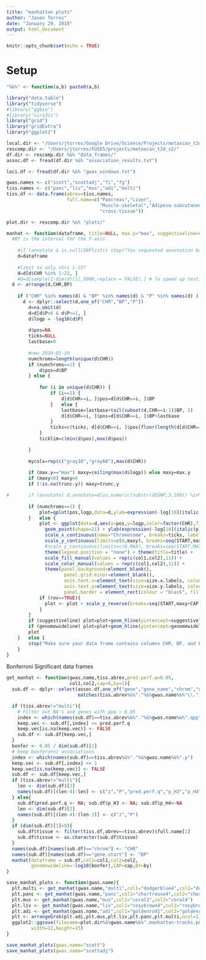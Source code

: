 ```yaml
---
title: "manhattan plots"
author: "Jason Torres"
date: "January 29, 2018"
output: html_document
---
```


```r
knitr::opts_chunk$set(echo = TRUE)
```

# Setup 

```r

"%&%" <- function(a,b) paste0(a,b)

library("data.table")
library("tidyverse")
#library("ggbio")
#library("viridis")
library("grid")
library("gridExtra")
library("ggplot2")

local.dir <- "/Users/jtorres/Google Drive/Science/Projects/metaxcan_t2d_v2/"
rescomp.dir <- "/Users/jtorres/FUSE5/projects/metaxcan_t2d_v2/"
df.dir <- rescomp.dir %&% "data_frames/"
assoc.df <- fread(df.dir %&% "association_results.txt")

loci.df <- fread(df.dir %&% "gwas_windows.txt")

gwas.names <- c("scott","scottadj","fi","fg")
tiss.names <- c("panc","liv","mus","adi","multi")
tiss.df <- data.frame(abrev=tiss.names,
                      full.name=c("Pancreas","Liver",
                                  "Muscle-skeletal","Adipose-subcutaneous",
                                  "cross-tissue"))

plot.dir <- rescomp.dir %&% "plots/"

```




```r

manhat <- function(dataframe, title=NULL, max.y="max", suggestiveline=0, genomewideline=-log10(5e-8), size.x.labels=9, size.y.labels=10, annotate=F, SNPlist=NULL, rev=FALSE,col1,col2,trunc.y=NA,START=1,CAP=0,BY=1) {
  #BY is the interval for the Y-axis 
  
	#if (annotate & is.null(SNPlist)) stop("You requested annotation but provided no SNPlist!")
	d=dataframe
	
	#limit to only chrs 1-23?
	d=d[d$CHR %in% 1:23, ]
	#d=d[sample(1:dim(d)[1],5000,replace = FALSE),] # To speed up testing ONLY !!! 
  d <- arrange(d,CHR,BP) 
	
	if ("CHR" %in% names(d) & "BP" %in% names(d) & "P" %in% names(d) ) {
	  d <- dplyr::select(d,one_of("CHR","BP","P"))
		d=na.omit(d)
		d=d[d$P>0 & d$P<=1, ]
		d$logp = -log10(d$P)
		
		d$pos=NA
		ticks=NULL
		lastbase=0
		
		#new 2010-05-10
		numchroms=length(unique(d$CHR))
		if (numchroms==1) {
			d$pos=d$BP
		} else {
		
			for (i in unique(d$CHR)) {
				if (i==1) {
					d[d$CHR==i, ]$pos=d[d$CHR==i, ]$BP
				}	else {
					lastbase=lastbase+tail(subset(d,CHR==i-1)$BP, 1)
					d[d$CHR==i, ]$pos=d[d$CHR==i, ]$BP+lastbase
				}
				ticks=c(ticks, d[d$CHR==i, ]$pos[floor(length(d[d$CHR==i, ]$pos)/2)+1])
			}
			ticklim=c(min(d$pos),max(d$pos))

		}
		
		mycols=rep(c("gray10","gray60"),max(d$CHR))
		
		if (max.y=="max") maxy=ceiling(max(d$logp)) else maxy=max.y
		if (maxy<8) maxy=8
		if (!is.na(trunc.y)) maxy=trunc.y

#		if (annotate) d.annotate=d[as.numeric(substr(d$SNP,3,100)) %in% SNPlist, ]
		
		if (numchroms==1) {
			plot=qplot(pos,logp,data=d,ylab=expression(-log[10](italic(p))), xlab=paste("Chromosome",unique(d$CHR),"position"))
		}	else {
			plot <- ggplot(data=d,aes(x=pos,y=logp,color=factor(CHR),fill=factor(CHR))) + 
			  geom_point(shape=21) + ylab(expression(-log[10](italic(p)))) + 
			  scale_x_continuous(name="Chromosome", breaks=ticks, labels=(unique(d$CHR))) + 
			  scale_y_continuous(limits=c(0,maxy), breaks=seq(START,maxy+CAP,by=BY), labels=seq(START,maxy+CAP,by=BY)) +
			  #scale_y_continuous(limits=c(0,MAX), breaks=seq(START,MAX,by=BY), labels=seq(START,MAX,by=BY)) +
			  theme(legend.position = "none") + theme(title=title) +
			  scale_fill_manual(values = rep(c(col1,col2),11)) + 
			  scale_color_manual(values = rep(c(col1,col2),11)) + 
			  theme(panel.background=element_blank(), 
			         panel.grid.minor=element_blank(),
			         axis.text.x=element_text(size=size.x.labels, colour="black"), 
			         axis.text.y=element_text(size=size.y.labels, colour="black"),
			         panel.border = element_rect(colour = "black", fill=NA, size=2))
			if (rev==TRUE){
			  plot <- plot + scale_y_reverse(breaks=seq(START,maxy+CAP,by=BY),labels=seq(START,maxy+CAP,by=BY),limits=c(maxy,0)) 
			}
		}
		if (suggestiveline) plot=plot+geom_hline(yintercept=suggestiveline,colour="gray", alpha=I(1/3))
		if (genomewideline) plot=plot+geom_hline(yintercept=genomewideline,colour="red")
		plot
	}	else {
		stop("Make sure your data frame contains columns CHR, BP, and P")
	}
}


```





Bonferroni Significant data frames 

```r

get_manhat <- function(gwas.name,tiss.abrev,pred.perf.q=0.05,
                       col1,col2,cap=0,by=1){
  sub.df <- dplyr::select(assoc.df,one_of("gene","gene_name","chrom","gene.start","gene.end"),
                          matches(tiss.abrev%&%"."%&%gwas.name%&%"\\.")) %>% as.data.frame(.)

  if (tiss.abrev!="multi"){
    # Filter out NA's and genes with ppq > 0.05
    index <- which(names(sub.df)==tiss.abrev%&%"."%&%gwas.name%&%".qpp") 
    keep.vec <- sub.df[,index] <= pred.perf.q
    keep.vec[is.na(keep.vec)] <- FALSE
    sub.df <- sub.df[keep.vec,]    
  }
  bonfer <- 0.05 / dim(sub.df)[1]
  # keep bonferonni associations 
  index <- which(names(sub.df)==tiss.abrev%&%"."%&%gwas.name%&%".p") 
  keep.vec <- sub.df[,index] <= 1
  keep.vec[is.na(keep.vec)] <- FALSE
  sub.df <- sub.df[keep.vec,]
  if (tiss.abrev!="multi"){
    len <- dim(sub.df)[2]
    names(sub.df)[(len-4):len] <- c("z","P","pred.perf.q","p_H3","p_H4")
  } else{
    sub.df$pred.perf.q <- NA; sub.df$p_H3 <- NA; sub.df$p_H4<-NA
    len <- dim(sub.df)[2]
    names(sub.df)[(len-4):(len-3)] <- c("z","P")
  }
  if (dim(sub.df)[1]>0){
    sub.df$tissue <- filter(tiss.df,abrev==tiss.abrev)$full.name[1]
    sub.df$tissue <- as.character(sub.df$tissue)    
  }
  names(sub.df)[names(sub.df)=="chrom"] <- "CHR"
  names(sub.df)[names(sub.df)=="gene.start"] <- "BP"
  manhat(dataframe = sub.df,col1=col1,col2=col2,
         genomewideline=-log10(bonfer),CAP=cap,BY=by)
}

save_manhat_plots <- function(gwas.name){
  plt.multi <- get_manhat(gwas.name,"multi",col1="dodgerblue4",col2="dodgerblue1",by=2)
  plt.panc <- get_manhat(gwas.name,"panc",col1="chartreuse4",col2="chartreuse3")
  plt.mus <- get_manhat(gwas.name,"mus",col1="coral3",col2="coral4")
  plt.liv <- get_manhat(gwas.name,"liv",col1="rosybrown4",col2="rosybrown3")
  plt.adi <- get_manhat(gwas.name,"adi",col1="goldenrod1",col2="goldenrod3")
  plt <- arrangeGrob(plt.adi,plt.mus,plt.liv,plt.panc,plt.multi,ncol=1)
  ggplot2::ggsave(filename=plot.dir%&%gwas.name%&%".manhattan-tracks.png",plt,
         width=12,height=15)
}


```


```r

save_manhat_plots(gwas.name="scott")
save_manhat_plots(gwas.name="scottadj")

```



